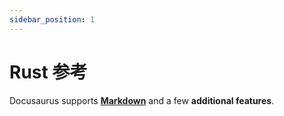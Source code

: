 ```yaml
---
sidebar_position: 1
---
```


# Rust 参考

Docusaurus supports **[Markdown](https://daringfireball.net/projects/markdown/syntax)** and a few **additional features**.
